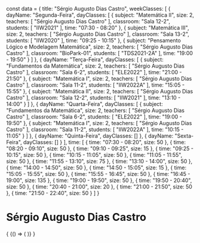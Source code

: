 const data = {
  title: "Sérgio Augusto Dias Castro",
  weekClasses: [
    {
      dayName: "Segunda-Feira",
      dayClasses: [
        {
          subject: "Matemática II",
          size: 2,
          teachers: [
            "Sérgio Augusto Dias Castro"
          ],
          classroom: "Sala 12-2",
          students: [
            "IIW2021"
          ],
          time: "07:30 - 08:20"
        },
        {
          subject: "Matemática III",
          size: 2,
          teachers: [
            "Sérgio Augusto Dias Castro"
          ],
          classroom: "Sala 13-2",
          students: [
            "IIW2020"
          ],
          time: "09:25 - 10:15"
        },
        {
          subject: "Pensamento Lógico e Modelagem Matemática",
          size: 2,
          teachers: [
            "Sérgio Augusto Dias Castro"
          ],
          classroom: "BioPark-01",
          students: [
            "TDS2021-2A"
          ],
          time: "19:00 - 19:50"
        }
      ]
    },
    {
      dayName: "Terça-Feira",
      dayClasses: [
        {
          subject: "Fundamentos da Matemática",
          size: 2,
          teachers: [
            "Sérgio Augusto Dias Castro"
          ],
          classroom: "Sala 6-2",
          students: [
            "ELE2022"
          ],
          time: "21:00 - 21:50"
        },
        {
          subject: "Matemática I",
          size: 2,
          teachers: [
            "Sérgio Augusto Dias Castro"
          ],
          classroom: "Sala 11-2",
          students: [
            "IIW2022A"
          ],
          time: "15:05 - 15:55"
        },
        {
          subject: "Matemática II",
          size: 2,
          teachers: [
            "Sérgio Augusto Dias Castro"
          ],
          classroom: "Sala 12-2",
          students: [
            "IIW2021"
          ],
          time: "13:10 - 14:00"
        }
      ]
    },
    {
      dayName: "Quarta-Feira",
      dayClasses: [
        {
          subject: "Fundamentos da Matemática",
          size: 2,
          teachers: [
            "Sérgio Augusto Dias Castro"
          ],
          classroom: "Sala 6-2",
          students: [
            "ELE2022"
          ],
          time: "19:00 - 19:50"
        },
        {
          subject: "Matemática I",
          size: 2,
          teachers: [
            "Sérgio Augusto Dias Castro"
          ],
          classroom: "Sala 11-2",
          students: [
            "IIW2022A"
          ],
          time: "10:15 - 11:05"
        }
      ]
    },
    {
      dayName: "Quinta-Feira",
      dayClasses: []
    },
    {
      dayName: "Sexta-Feira",
      dayClasses: []
    }
  ],
  time: [
    {
      time: "07:30 - 08:20",
      size: 50
    },
    {
      time: "08:20 - 09:10",
      size: 50
    },
    {
      time: "09:10 - 09:25",
      size: 15
    },
    {
      time: "09:25 - 10:15",
      size: 50
    },
    {
      time: "10:15 - 11:05",
      size: 50
    },
    {
      time: "11:05 - 11:55",
      size: 50
    },
    {
      time: "11:55 - 13:10",
      size: 75
    },
    {
      time: "13:10 - 14:00",
      size: 50
    },
    {
      time: "14:00 - 14:50",
      size: 50
    },
    {
      time: "14:50 - 15:05",
      size: 15
    },
    {
      time: "15:05 - 15:55",
      size: 50
    },
    {
      time: "15:55 - 16:45",
      size: 50
    },
    {
      time: "16:45 - 19:00",
      size: 135
    },
    {
      time: "19:00 - 19:50",
      size: 50
    },
    {
      time: "19:50 - 20:40",
      size: 50
    },
    {
      time: "20:40 - 21:00",
      size: 20
    },
    {
      time: "21:00 - 21:50",
      size: 50
    },
    {
      time: "21:50 - 22:40",
      size: 50
    }
  ]
}

# Sérgio Augusto Dias Castro

<div>
  {
    <BrowserOnly>
      {() => (
        <Grid
          title={data.title}
          weekClasses={data.weekClasses}
          time={data.time}
        />
      )}
    </BrowserOnly>
  }
</div>
